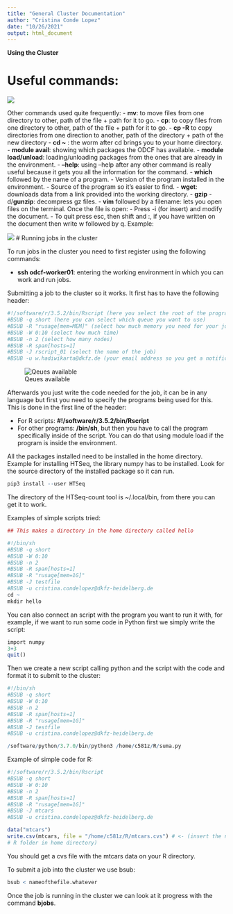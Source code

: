 ```yaml
---
title: "General Cluster Documentation"
author: "Cristina Conde Lopez"
date: "10/26/2021"
output: html_document
---
```


**Using the Cluster**

# Useful commands:

![](commands.png)

Other commands used quite frequently:
- **mv**: to move files from one directory to other, path of the file + path for it to go.
- **cp**: to copy files from one directory to other, path of the file + path for it to go.
  - **cp -R** to copy directories from one direction to another, path of the directory + path of the new directory
- **cd ~** : the worm after cd brings you to your home directory.
- **module avail**: showing which packages the ODCF has available.
- **module load/unload**: loading/unloading packages from the ones that are already in the environment.
- **--help**: using --help after any other command is really useful because it gets you all the information for the command.
- **which** followed by the name of a program.
  - Version of the program installed in the environment.
  - Source of the program so it's easier to find.
- **wget**: downloads data from a link provided into the working directory.
- **gzip** -d/**gunzip**: decompress gz files.
- **vim** followed by a filename: lets you open files on the terminal. Once the file is open:
  - Press -i (for insert) and modify the document.
  - To quit press esc, then shift and :, if you have written on the document then write w followed by q. Example:
  
  ![](Example_vim.png)
# Running jobs in the cluster

To run jobs in the cluster you need to first register using the following commands:

- **ssh odcf-worker01**: entering the working environment in which you can work and run jobs.


Submitting a job to the cluster so it works. It first has to have the following header:

```r
#!/software/r/3.5.2/bin/Rscript (here you select the root of the program needed)
#BSUB -q short (here you can select which queue you want to use)
#BSUB -R "rusage[mem=MEM]" (select how much memory you need for your job)
#BSUB -W 0:10 (select how much time)
#BSUB -n 2 (select how many nodes)
#BSUB -R span[hosts=1]
#BSUB -J rscript_01 (select the name of the job)
#BSUB -u w.hadiwikarta@dkfz.de (your email address so you get a notification)
```

![Qeues available](Queus.png)

Afterwards you just write the code needed for the job, it can be in any language but first you need to specify the programs being used for this. This is done in the first line of the header:

- For R scripts: **#!/software/r/3.5.2/bin/Rscript**
- For other programs: **/bin/sh**, but then you have to call the program specifically inside of the script. You can do that using module load if the program is inside the environment.

All the packages installed need to be installed in the home directory. Example for installing HTSeq, the library numpy has to be installed. Look for the source directory of the installed package so it can run.

```r
pip3 install --user HTSeq
```

The directory of the HTSeq-count tool is ~/.local/bin, from there you can get it to work.

Examples of simple scripts tried:

```r
## This makes a directory in the home directory called hello

#!/bin/sh
#BSUB -q short
#BSUB -W 0:10 
#BSUB -n 2 
#BSUB -R span[hosts=1]
#BSUB -R "rusage[mem=1G]" 
#BSUB -J testfile
#BSUB -u cristina.condelopez@dkfz-heidelberg.de 
cd ~
mkdir hello
```

You can also connect an script with the program you want to run it with, for example, if we want to run some code in Python first we simply write the script:

```r
import numpy
3+3
quit()
```

Then we create a new script calling python and the script with the code and format it to submit to the cluster:

```r
#!/bin/sh
#BSUB -q short
#BSUB -W 0:10 
#BSUB -n 2 
#BSUB -R span[hosts=1]
#BSUB -R "rusage[mem=1G]" 
#BSUB -J testfile
#BSUB -u cristina.condelopez@dkfz-heidelberg.de 

/software/python/3.7.0/bin/python3 /home/c581z/R/suma.py
```

Example of simple code for R:

```r
#!/software/r/3.5.2/bin/Rscript
#BSUB -q short
#BSUB -W 0:10 
#BSUB -n 2 
#BSUB -R span[hosts=1]
#BSUB -R "rusage[mem=1G]" 
#BSUB -J mtcars
#BSUB -u cristina.condelopez@dkfz-heidelberg.de 

data("mtcars")
write.csv(mtcars, file = "/home/c581z/R/mtcars.cvs") # <- (insert the name of your
# R folder in home directory)
```

You should get a cvs file with the mtcars data on your R directory.

To submit a job into the cluster we use bsub:

```r
bsub < nameofthefile.whatever
```

Once the job is running in the cluster we can look at it progress with the command **bjobs**.



